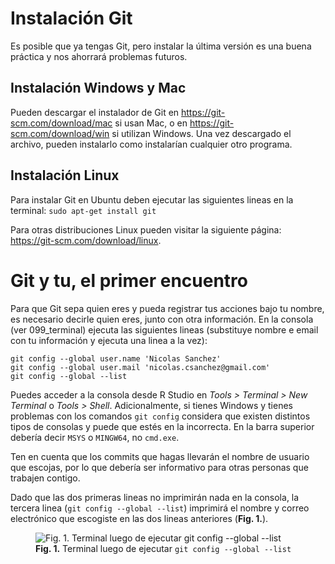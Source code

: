 # Instalación Git

Es posible que ya tengas Git, pero instalar la última versión es una buena práctica y nos ahorrará problemas futuros.

## Instalación Windows y Mac

Pueden descargar el instalador de Git en <https://git-scm.com/download/mac> si usan Mac, o en <https://git-scm.com/download/win> si utilizan Windows. Una vez descargado el archivo, pueden instalarlo como instalarían cualquier otro programa.

## Instalación Linux

Para instalar Git en Ubuntu deben ejecutar las siguientes lineas en la terminal:
`sudo apt-get install git`  

Para otras distribuciones Linux pueden visitar la siguiente página: <https://git-scm.com/download/linux>.

# Git y tu, el primer encuentro

Para que Git sepa quien eres y pueda registrar tus acciones bajo tu nombre, es necesario decirle quien eres, junto con otra información. En la consola (ver 099_terminal) ejecuta las siguientes lineas (substituye nombre e email con tu información y ejecuta una linea a la vez):

`git config --global user.name 'Nicolas Sanchez'`  
`git config --global user.mail 'nicolas.csanchez@gmail.com'`  
`git config --global --list`  

Puedes acceder a la consola desde R Studio en _Tools > Terminal > New Terminal_ o _Tools > Shell_.
Adicionalmente, si tienes Windows y tienes problemas con los comandos `git config` considera que existen distintos tipos de consolas y puede que estés en la incorrecta. En la barra superior debería decir `MSYS` o `MINGW64`, no `cmd.exe`.

Ten en cuenta que los commits que hagas llevarán el nombre de usuario que escojas, por lo que debería ser informativo para otras personas que trabajen contigo.  

Dado que las dos primeras lineas no imprimirán nada en la consola, la tercera linea (`git config --global --list`) imprimirá el nombre y correo electrónico que escogiste en las dos lineas anteriores (**Fig. 1.**).

![**Fig. 1.** Terminal luego de ejecutar  `git config --global --list`](/home/nicolas/Asgard/ERRE/learn2git/docs/img/config_git.png)
